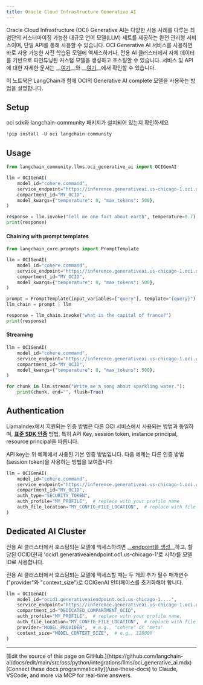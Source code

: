 ```yaml
---
title: Oracle Cloud Infrastructure Generative AI
---
```


Oracle Cloud Infrastructure (OCI) Generative AI는 다양한 사용 사례를 다루는 최첨단의 커스터마이징 가능한 대규모 언어 모델(LLM) 세트를 제공하는 완전 관리형 서비스이며, 단일 API를 통해 사용할 수 있습니다.
OCI Generative AI 서비스를 사용하면 바로 사용 가능한 사전 학습된 모델에 액세스하거나, 전용 AI 클러스터에서 자체 데이터를 기반으로 파인튜닝된 커스텀 모델을 생성하고 호스팅할 수 있습니다. 서비스 및 API에 대한 자세한 문서는 __[여기](https://docs.oracle.com/en-us/iaas/Content/generative-ai/home.htm)__와 __[여기](https://docs.oracle.com/en-us/iaas/api/#/en/generative-ai/20231130/)__에서 확인할 수 있습니다.

이 노트북은 LangChain과 함께 OCI의 Generative AI complete 모델을 사용하는 방법을 설명합니다.

## Setup

oci sdk와 langchain-community 패키지가 설치되어 있는지 확인하세요

```python
!pip install -U oci langchain-community
```

## Usage

```python
from langchain_community.llms.oci_generative_ai import OCIGenAI

llm = OCIGenAI(
    model_id="cohere.command",
    service_endpoint="https://inference.generativeai.us-chicago-1.oci.oraclecloud.com",
    compartment_id="MY_OCID",
    model_kwargs={"temperature": 0, "max_tokens": 500},
)

response = llm.invoke("Tell me one fact about earth", temperature=0.7)
print(response)
```

#### Chaining with prompt templates

```python
from langchain_core.prompts import PromptTemplate

llm = OCIGenAI(
    model_id="cohere.command",
    service_endpoint="https://inference.generativeai.us-chicago-1.oci.oraclecloud.com",
    compartment_id="MY_OCID",
    model_kwargs={"temperature": 0, "max_tokens": 500},
)

prompt = PromptTemplate(input_variables=["query"], template="{query}")
llm_chain = prompt | llm

response = llm_chain.invoke("what is the capital of france?")
print(response)
```

#### Streaming

```python
llm = OCIGenAI(
    model_id="cohere.command",
    service_endpoint="https://inference.generativeai.us-chicago-1.oci.oraclecloud.com",
    compartment_id="MY_OCID",
    model_kwargs={"temperature": 0, "max_tokens": 500},
)

for chunk in llm.stream("Write me a song about sparkling water."):
    print(chunk, end="", flush=True)
```

## Authentication

LlamaIndex에서 지원되는 인증 방법은 다른 OCI 서비스에서 사용되는 방법과 동일하며, __[표준 SDK 인증](https://docs.oracle.com/en-us/iaas/Content/API/Concepts/sdk_authentication_methods.htm)__ 방법, 특히 API Key, session token, instance principal, resource principal을 따릅니다.

API key는 위 예제에서 사용된 기본 인증 방법입니다. 다음 예제는 다른 인증 방법(session token)을 사용하는 방법을 보여줍니다

```python
llm = OCIGenAI(
    model_id="cohere.command",
    service_endpoint="https://inference.generativeai.us-chicago-1.oci.oraclecloud.com",
    compartment_id="MY_OCID",
    auth_type="SECURITY_TOKEN",
    auth_profile="MY_PROFILE",  # replace with your profile name
    auth_file_location="MY_CONFIG_FILE_LOCATION",  # replace with file location where profile name configs present
)
```

## Dedicated AI Cluster

전용 AI 클러스터에서 호스팅되는 모델에 액세스하려면 __[endpoint를 생성](https://docs.oracle.com/en-us/iaas/api/#/en/generative-ai-inference/20231130/)__하고, 할당된 OCID(현재 'ocid1.generativeaiendpoint.oc1.us-chicago-1'로 시작)를 모델 ID로 사용합니다.

전용 AI 클러스터에서 호스팅되는 모델에 액세스할 때는 두 개의 추가 필수 매개변수("provider"와 "context_size")로 OCIGenAI 인터페이스를 초기화해야 합니다.

```python
llm = OCIGenAI(
    model_id="ocid1.generativeaiendpoint.oc1.us-chicago-1....",
    service_endpoint="https://inference.generativeai.us-chicago-1.oci.oraclecloud.com",
    compartment_id="DEDICATED_COMPARTMENT_OCID",
    auth_profile="MY_PROFILE",  # replace with your profile name,
    auth_file_location="MY_CONFIG_FILE_LOCATION",  # replace with file location where profile name configs present
    provider="MODEL_PROVIDER",  # e.g., "cohere" or "meta"
    context_size="MODEL_CONTEXT_SIZE",  # e.g., 128000
)
```

---

<Callout icon="pen-to-square" iconType="regular">
    [Edit the source of this page on GitHub.](https://github.com/langchain-ai/docs/edit/main/src/oss/python/integrations/llms/oci_generative_ai.mdx)
</Callout>
<Tip icon="terminal" iconType="regular">
    [Connect these docs programmatically](/use-these-docs) to Claude, VSCode, and more via MCP for    real-time answers.
</Tip>
